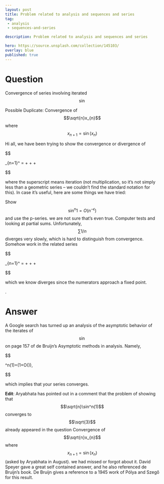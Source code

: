 ---
layout: post
title: Problem related to analysis and sequences and series
tag:
 - analysis
 - sequences-and-series

description: Problem related to analysis and sequences and series

hero: https://source.unsplash.com/collection/145103/
overlay: blue 
published: true
---

# Question 

Convergence of series involving iterated $$ \sin $$

<!--break-->



Possible Duplicate:
Convergence of $$\sqrt{n}x_{n}$$ where $$x_{n+1} = \sin(x_{n})$$ 

Hi all,
we have  been trying to show the convergence or divergence of


$$

 \sum_{n=1}^\infty \frac{\sin^n 1}{n} = \frac{\sin 1}{1} + \frac{\sin \sin 1}{2} + \frac{\sin \sin \sin 1}{3} + \ \cdots 

$$


where the superscript means iteration (not multiplication, so it's not simply less than a geometric series -- we couldn't find the standard notation for this).
In case it's useful, here are some things we have  tried:

Show $$ \sin^n 1 = O(n^{-\epsilon}) $$ and use the p-series.  we are  not sure that's even true.
Computer tests and looking at partial sums.  Unfortunately, $$ \sum 1/n $$ diverges very slowly, which is hard to distinguish from convergence.
Somehow work in the related series


$$

 \sum_{n=1}^\infty \frac{\cos^n 1}{n} = \frac{\cos 1}{1} + \frac{\cos \cos 1}{2} + \frac{\cos \cos \cos 1}{3} + \ \cdots 

$$


which we know diverges since the numerators approach a fixed point.

.

# Answer 


A Google search has turned up an analysis of the asymptotic behavior of the iterates of $$\sin$$ on page 157 of de Bruijn's Asymptotic methods in analysis.  Namely, 


$$

\sin^n(1)=\frac{\sqrt{3}}{\sqrt{n}}\left(1+O\left(\frac{\log(n)}{n}\right)\right),

$$


which implies that your series converges.


**Edit**: Aryabhata has pointed out in a comment that the problem of showing that $$\sqrt{n}\sin^n(1)$$ converges to $$\sqrt{3}$$ already appeared in the question Convergence of $$\sqrt{n}x_{n}$$ where $$x_{n+1} = \sin(x_{n})$$ (asked by Aryabhata in August). we had missed or forgot about it.  David Speyer gave a great self contained answer, and he also referenced de Bruijn's book.  De Bruijn gives a reference to a 1945 work of Pólya and Szegő for this result.


